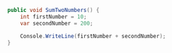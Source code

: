```csharp
public void SumTwoNumbers() {
	int firstNumber = 10;
	var secondNumber = 200;

	Console.WriteLine(firstNumber + secondNumber);
}
```